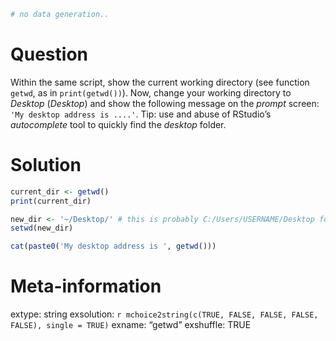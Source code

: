 ```r

# no data generation..

```

Question
========

Within the same script, show the current working directory (see function `getwd`, as in `print(getwd())`). Now, change your working directory to _Desktop_ (_Desktop_) and show the following message on the _prompt_ screen: `'My desktop address is ....'`. Tip: use and abuse of RStudio's _autocomplete_ tool to quickly find the _desktop_ folder.


Solution
================

```r
current_dir <- getwd()
print(current_dir)

new_dir <- '~/Desktop/' # this is probably C:/Users/USERNAME/Desktop for Windows
setwd(new_dir)

cat(paste0('My desktop address is ', getwd()))
```


Meta-information
================
extype: string
exsolution: `r mchoice2string(c(TRUE, FALSE, FALSE, FALSE, FALSE), single = TRUE)`
exname: "getwd"
exshuffle: TRUE

